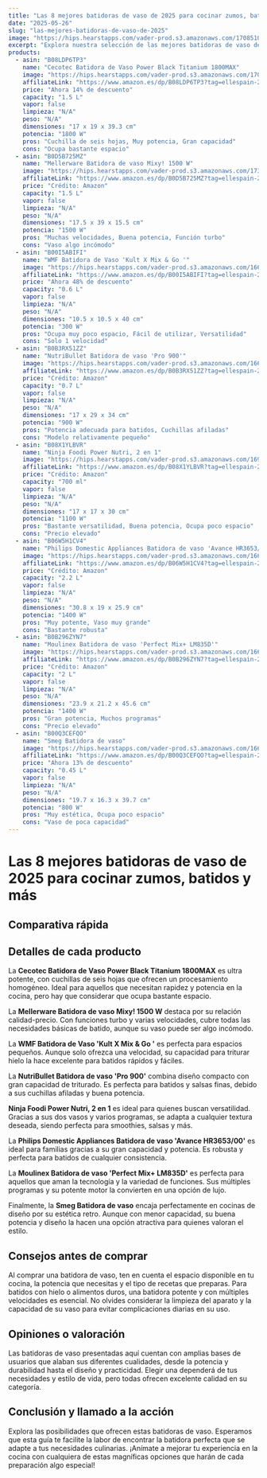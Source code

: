 ```yaml
---
title: "Las 8 mejores batidoras de vaso de 2025 para cocinar zumos, batidos y más"
date: "2025-05-26"
slug: "las-mejores-batidoras-de-vaso-de-2025"
image: "https://hips.hearstapps.com/vader-prod.s3.amazonaws.com/1708510350-51kBoEUxr9L.jpg?crop=1xw:1.00xh;center,top&resize=980:*"
excerpt: "Explora nuestra selección de las mejores batidoras de vaso de 2025, ideales para cocinar zumos, batidos y más. Encuentra la batidora que se ajusta a tus necesidades culinarias y disfruta de bebidas perfectas y saludables."
products:
  - asin: "B08LDP6TP3"
    name: "Cecotec Batidora de Vaso Power Black Titanium 1800MAX"
    image: "https://hips.hearstapps.com/vader-prod.s3.amazonaws.com/1708510350-51kBoEUxr9L.jpg?crop=1xw:1.00xh;center,top&resize=980:*"
    affiliateLink: "https://www.amazon.es/dp/B08LDP6TP3?tag=ellespain-21"
    price: "Ahora 14% de descuento"
    capacity: "1.5 L"
    vapor: false
    limpieza: "N/A"
    peso: "N/A"
    dimensiones: "17 x 19 x 39.3 cm"
    potencia: "1800 W"
    pros: "Cuchilla de seis hojas, Muy potencia, Gran capacidad"
    cons: "Ocupa bastante espacio"
  - asin: "B0D5B725MZ"
    name: "Mellerware Batidora de vaso Mixy! 1500 W"
    image: "https://hips.hearstapps.com/vader-prod.s3.amazonaws.com/1733832997-61ov7HaInCL.jpg?crop=1xw:1.00xh;center,top&resize=980:*"
    affiliateLink: "https://www.amazon.es/dp/B0D5B725MZ?tag=ellespain-21"
    price: "Crédito: Amazon"
    capacity: "1.5 L"
    vapor: false
    limpieza: "N/A"
    peso: "N/A"
    dimensiones: "17.5 x 39 x 15.5 cm"
    potencia: "1500 W"
    pros: "Muchas velocidades, Buena potencia, Función turbo"
    cons: "Vaso algo incómodo"
  - asin: "B00I5ABIFI"
    name: "WMF Batidora de Vaso 'Kult X Mix & Go '"
    image: "https://hips.hearstapps.com/vader-prod.s3.amazonaws.com/1668159843-41sM4BC0zL._SL500_.jpg?crop=1xw:1xh;center,top&resize=980:*"
    affiliateLink: "https://www.amazon.es/dp/B00I5ABIFI?tag=ellespain-21"
    price: "Ahora 48% de descuento"
    capacity: "0.6 L"
    vapor: false
    limpieza: "N/A"
    peso: "N/A"
    dimensiones: "10.5 x 10.5 x 40 cm"
    potencia: "300 W"
    pros: "Ocupa muy poco espacio, Fácil de utilizar, Versatilidad"
    cons: "Solo 1 velocidad"
  - asin: "B0B3RX51ZZ"
    name: "NutriBullet Batidora de vaso 'Pro 900'"
    image: "https://hips.hearstapps.com/vader-prod.s3.amazonaws.com/1668160210-31Oew2U8M8L._SL500_.jpg?crop=1xw:1xh;center,top&resize=980:*"
    affiliateLink: "https://www.amazon.es/dp/B0B3RX51ZZ?tag=ellespain-21"
    price: "Crédito: Amazon"
    capacity: "0.7 L"
    vapor: false
    limpieza: "N/A"
    peso: "N/A"
    dimensiones: "17 x 29 x 34 cm"
    potencia: "900 W"
    pros: "Potencia adecuada para batidos, Cuchillas afiladas"
    cons: "Modelo relativamente pequeño"
  - asin: "B08X1YLBVR"
    name: "Ninja Foodi Power Nutri, 2 en 1"
    image: "https://hips.hearstapps.com/vader-prod.s3.amazonaws.com/1693813876-61oUL8YwznL.jpg?crop=1xw:1.00xh;center,top&resize=980:*"
    affiliateLink: "https://www.amazon.es/dp/B08X1YLBVR?tag=ellespain-21"
    price: "Crédito: Amazon"
    capacity: "700 ml"
    vapor: false
    limpieza: "N/A"
    peso: "N/A"
    dimensiones: "17 x 17 x 30 cm"
    potencia: "1100 W"
    pros: "Bastante versatilidad, Buena potencia, Ocupa poco espacio"
    cons: "Precio elevado"
  - asin: "B06W5H1CV4"
    name: "Philips Domestic Appliances Batidora de vaso 'Avance HR3653/00'"
    image: "https://hips.hearstapps.com/vader-prod.s3.amazonaws.com/1668175450-31FNNSI5IL._SL500_.jpg?crop=1xw:1xh;center,top&resize=980:*"
    affiliateLink: "https://www.amazon.es/dp/B06W5H1CV4?tag=ellespain-21"
    price: "Crédito: Amazon"
    capacity: "2.2 L"
    vapor: false
    limpieza: "N/A"
    peso: "N/A"
    dimensiones: "30.8 x 19 x 25.9 cm"
    potencia: "1400 W"
    pros: "Muy potente, Vaso muy grande"
    cons: "Bastante robusta"
  - asin: "B0B296ZYN7"
    name: "Moulinex Batidora de vaso 'Perfect Mix+ LM835D'"
    image: "https://hips.hearstapps.com/vader-prod.s3.amazonaws.com/1668173297-31vV4rl2w8L._SL500_.jpg?crop=1xw:1xh;center,top&resize=980:*"
    affiliateLink: "https://www.amazon.es/dp/B0B296ZYN7?tag=ellespain-21"
    price: "Crédito: Amazon"
    capacity: "2 L"
    vapor: false
    limpieza: "N/A"
    peso: "N/A"
    dimensiones: "23.9 x 21.2 x 45.6 cm"
    potencia: "1400 W"
    pros: "Gran potencia, Muchos programas"
    cons: "Precio elevado"
  - asin: "B00Q3CEFQO"
    name: "Smeg Batidora de vaso"
    image: "https://hips.hearstapps.com/vader-prod.s3.amazonaws.com/1668163326-31WMhdju5L._SL500_.jpg?crop=1xw:1xh;center,top&resize=980:*"
    affiliateLink: "https://www.amazon.es/dp/B00Q3CEFQO?tag=ellespain-21"
    price: "Ahora 13% de descuento"
    capacity: "0.45 L"
    vapor: false
    limpieza: "N/A"
    peso: "N/A"
    dimensiones: "19.7 x 16.3 x 39.7 cm"
    potencia: "800 W"
    pros: "Muy estética, Ocupa poco espacio"
    cons: "Vaso de poca capacidad"
---
```


# Las 8 mejores batidoras de vaso de 2025 para cocinar zumos, batidos y más

## Comparativa rápida

<ProductTable products={products} />

## Detalles de cada producto

La **Cecotec Batidora de Vaso Power Black Titanium 1800MAX** es ultra potente, con cuchillas de seis hojas que ofrecen un procesamiento homogéneo. Ideal para aquellos que necesitan rapidez y potencia en la cocina, pero hay que considerar que ocupa bastante espacio.

La **Mellerware Batidora de vaso Mixy! 1500 W** destaca por su relación calidad-precio. Con funciones turbo y varias velocidades, cubre todas las necesidades básicas de batido, aunque su vaso puede ser algo incómodo.

La **WMF Batidora de Vaso 'Kult X Mix & Go '** es perfecta para espacios pequeños. Aunque solo ofrezca una velocidad, su capacidad para triturar hielo la hace excelente para batidos rápidos y fáciles.

La **NutriBullet Batidora de vaso 'Pro 900'** combina diseño compacto con gran capacidad de triturado. Es perfecta para batidos y salsas finas, debido a sus cuchillas afiladas y buena potencia.

**Ninja Foodi Power Nutri, 2 en 1** es ideal para quienes buscan versatilidad. Gracias a sus dos vasos y varios programas, se adapta a cualquier textura deseada, siendo perfecta para smoothies, salsas y más.

La **Philips Domestic Appliances Batidora de vaso 'Avance HR3653/00'** es ideal para familias gracias a su gran capacidad y potencia. Es robusta y perfecta para batidos de cualquier consistencia.

La **Moulinex Batidora de vaso 'Perfect Mix+ LM835D'** es perfecta para aquellos que aman la tecnología y la variedad de funciones. Sus múltiples programas y su potente motor la convierten en una opción de lujo.

Finalmente, la **Smeg Batidora de vaso** encaja perfectamente en cocinas de diseño por su estética retro. Aunque con menor capacidad, su buena potencia y diseño la hacen una opción atractiva para quienes valoran el estilo.

## Consejos antes de comprar

Al comprar una batidora de vaso, ten en cuenta el espacio disponible en tu cocina, la potencia que necesitas y el tipo de recetas que preparas. Para batidos con hielo o alimentos duros, una batidora potente y con múltiples velocidades es esencial. No olvides considerar la limpieza del aparato y la capacidad de su vaso para evitar complicaciones diarias en su uso.

## Opiniones o valoración

Las batidoras de vaso presentadas aquí cuentan con amplias bases de usuarios que alaban sus diferentes cualidades, desde la potencia y durabilidad hasta el diseño y practicidad. Elegir una dependerá de tus necesidades y estilo de vida, pero todas ofrecen excelente calidad en su categoría.

## Conclusión y llamado a la acción

Explora las posibilidades que ofrecen estas batidoras de vaso. Esperamos que esta guía te facilite la labor de encontrar la batidora perfecta que se adapte a tus necesidades culinarias. ¡Anímate a mejorar tu experiencia en la cocina con cualquiera de estas magníficas opciones que harán de cada preparación algo especial!
```